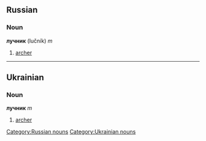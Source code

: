 ==Russian==
===Noun===
'''лучник''' (lučník) ''m''

# [[archer]]


----

==Ukrainian==
===Noun===
'''лучник''' {{IPAchar|/luʧnɪk/}} ''m''

# [[archer]]

[[Category:Russian nouns]]
[[Category:Ukrainian nouns]]